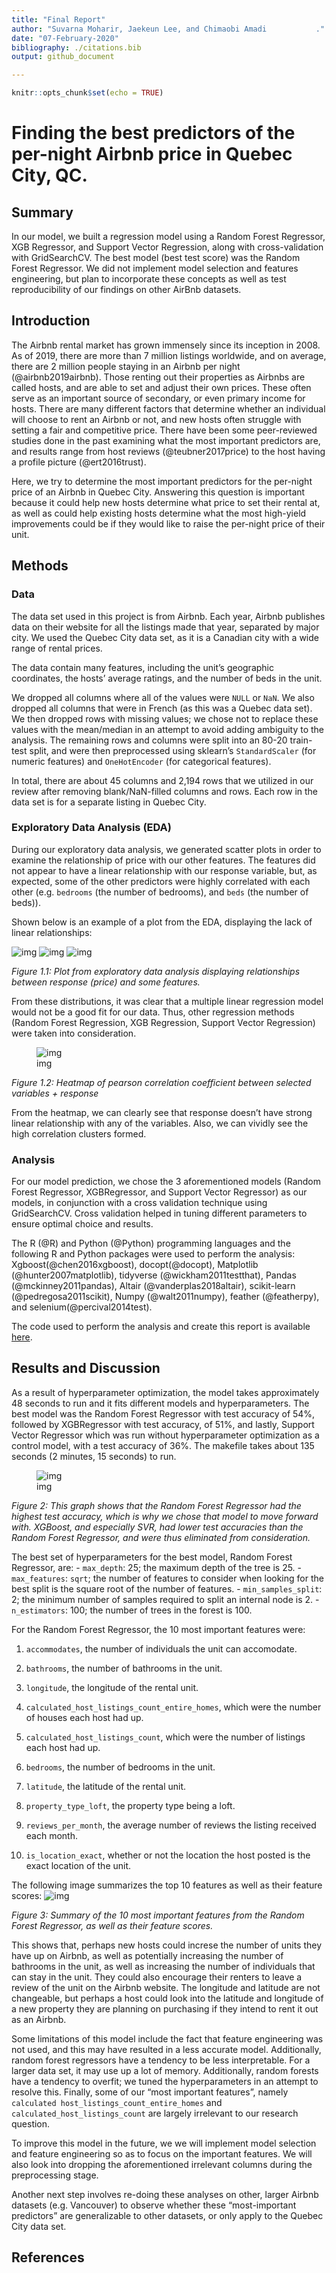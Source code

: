 ```yaml
---
title: "Final Report"
author: "Suvarna Moharir, Jaekeun Lee, and Chimaobi Amadi           ."
date: "07-February-2020"
bibliography: ./citations.bib
output: github_document

---
```


```r
knitr::opts_chunk$set(echo = TRUE)
```

# Finding the best predictors of the per-night Airbnb price in Quebec City, QC.

## Summary
In our model, we built a regression model using a Random Forest Regressor, XGB Regressor, and Support Vector Regression, along with cross-validation with GridSearchCV. The best model (best test score) was the Random Forest Regressor. We did not implement model selection and features engineering, but plan to incorporate these concepts as well as test reproducibility of our findings on other AirBnb datasets. 

## Introduction
The Airbnb rental market has grown immensely since its inception in 2008. As of 2019, there are more than 7 million listings worldwide, and on average, there are 2 million people staying in an Airbnb per night (@airbnb2019airbnb). Those renting out their properties as Airbnbs are called hosts, and are able to set and adjust their own prices. These often serve as an important source of secondary, or even primary income for hosts. There are many different factors that determine whether an individual will choose to rent an Airbnb or not, and new hosts often struggle with setting a fair and competitive price. There have been some peer-reviewed studies done in the past examining what the most important predictors are, and results range from host reviews (@teubner2017price) to the host having a profile picture (@ert2016trust). 

Here, we try to determine the most important predictors for the per-night price of an Airbnb in Quebec City. Answering this question is important because it could help new hosts determine what price to set their rental at, as well as could help existing hosts determine what the most high-yield improvements could be if they would like to raise the per-night price of their unit. 

## Methods
### Data
The data set used in this project is from Airbnb. Each year, Airbnb publishes data on their website for all the listings made that year, separated by major city. We used the Quebec City data set, as it is a Canadian city with a wide range of rental prices. 

The data contain many features, including the unit's geographic coordinates, the hosts' average ratings, and the number of beds in the unit.

We dropped all columns where all of the values were `NULL` or `NaN`. We also dropped all columns that were in French (as this was a Quebec data set). We then dropped rows with missing values; we chose not to replace these values with the mean/median in an attempt to avoid adding ambiguity to the analysis. The remaining rows and columns were split into an 80-20 train-test split, and were then preprocessed using sklearn's `StandardScaler` (for numeric features) and `OneHotEncoder` (for categorical features). 

In total, there are about 45 columns and 2,194 rows that we utilized in our review after removing blank/NaN-filled columns and rows. Each row in the data set is for a separate listing in Quebec City. 

### Exploratory Data Analysis (EDA)
During our exploratory data analysis, we generated scatter plots in order to examine the relationship of price with our other features. The features did not appear to have a linear relationship with our response variable, but, as expected, some of the other predictors were highly correlated with each other (e.g. `bedrooms` (the number of bedrooms), and `beds` (the number of beds)). 

Shown below is an example of a plot from the EDA, displaying the lack of linear relationships: 

![img](../eda/price_linearanalysis1.png)
![img](../eda/price_linearanalysis2.png)
![img](../eda/price_linearanalysis3.png)

*Figure 1.1: Plot from exploratory data analysis displaying relationships between response (price) and some features.*

From these distributions, it was clear that a multiple linear regression model would not be a good fit for our data. Thus, other regression methods (Random Forest Regression, XGB Regression, Support Vector Regression) were taken into consideration. 

![img](../eda/heatmap.png)

*Figure 1.2: Heatmap of pearson correlation coefficient between selected variables + response*

From the heatmap, we can clearly see that response doesn't have strong linear relationship with any of the variables. Also, we can vividly see the high correlation clusters formed. 



### Analysis
For our model prediction, we chose the 3 aforementioned models (Random Forest Regressor, XGBRegressor, and Support Vector Regressor) as our models, in conjunction with a cross validation technique using GridSearchCV. Cross validation helped in tuning different parameters to ensure optimal choice and results. 

The R (@R) and Python (@Python) programming languages and the following R and Python packages were used to perform the analysis: Xgboost(@chen2016xgboost), docopt(@docopt), Matplotlib (@hunter2007matplotlib), tidyverse (@wickham2011testthat), Pandas (@mckinney2011pandas), Altair (@vanderplas2018altair), scikit-learn (@pedregosa2011scikit), Numpy (@walt2011numpy), feather (@featherpy), and selenium(@percival2014test). 

The code used to perform the analysis and create this report is available [here](https://github.com/UBC-MDS/DSCI_522_Group313). 

## Results and Discussion

As a result of hyperparameter optimization, the model takes approximately 48 seconds to run and it fits different models and hyperparameters. The best model was the Random Forest Regressor with test accuracy of 54%, followed by XGBRegressor with test accuracy, of 51%, and lastly, Support Vector Regressor which was run without hyperparameter optimization as a control model, with a test accuracy of 36%. The makefile takes about 135 seconds (2 minutes, 15 seconds) to run. 


![img](../results/score_plot.png)

*Figure 2: This graph shows that the Random Forest Regressor had the highest test accuracy, which is why we chose that model to move forward with. XGBoost, and especially SVR, had lower test accuracies than the Random Forest Regressor, and were thus eliminated from consideration.*

The best set of hyperparameters for the best model, Random Forest Regressor, are:
- `max_depth`: 25; the maximum depth of the tree is 25. 
- `max_features`: `sqrt`; the number of features to consider when looking for the best split is the square root of the number of features.
- `min_samples_split`: 2; the minimum number of samples required to split an internal node is 2. 
- `n_estimators`: 100; the number of trees in the forest is 100. 

For the Random Forest Regressor, the 10 most important features were: 

1. `accommodates`, the number of individuals the unit can accomodate. 

2. `bathrooms`, the number of bathrooms in the unit. 

3. `longitude`, the longitude of the rental unit.

4. `calculated_host_listings_count_entire_homes`, which were the number of houses each host had up. 

5. `calculated_host_listings_count`, which were the number of listings each host had up.

6. `bedrooms`, the number of bedrooms in the unit. 

7. `latitude`, the latitude of the rental unit. 

8. `property_type_loft`, the property type being a loft. 

9. `reviews_per_month`, the average number of reviews the listing received each month. 

10. `is_location_exact`, whether or not the location the host posted is the exact location of the unit.

The following image summarizes the top 10 features as well as their feature scores: 
![img](../results/score_summary.png)

*Figure 3: Summary of the 10 most important features from the Random Forest Regressor, as well as their feature scores.* 

This shows that, perhaps new hosts could increse the number of units they have up on Airbnb, as well as potentially increasing the number of bathrooms in the unit, as well as increasing the number of individuals that can stay in the unit. They could also encourage their renters to leave a review of the unit on the Airbnb website. The longitude and latitude are not changeable, but perhaps a host could look into the latitude and longitude of a new property they are planning on purchasing if they intend to rent it out as an Airbnb. 

Some limitations of this model include the fact that feature engineering was not used, and this may have resulted in a less accurate model. Additionally, random forest regressors have a tendency to be less interpretable. For a larger data set, it may use up a lot of memory. Additionally, random forests have a tendency to overfit; we tuned the hyperparameters in an attempt to resolve this. Finally, some of our "most important features", namely `calculated host_listings_count_entire_homes` and `calculated_host_listings_count` are largely irrelevant to our research question. 

To improve this model in the future, we we will implement model selection and feature engineering so as to focus on the important features. We will also look into dropping the aforementioned irrelevant columns during the preprocessing stage. 

Another next step involves re-doing these analyses on other, larger Airbnb datasets (e.g. Vancouver) to observe whether these "most-important predictors" are generalizable to other datasets, or only apply to the Quebec City data set. 

## References 
